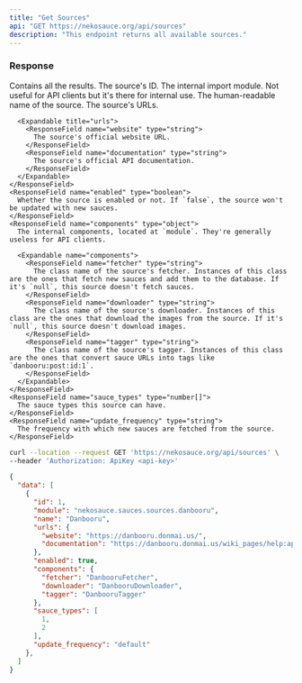 ---
title: "Get Sources"
api: "GET https://nekosauce.org/api/sources"
description: "This endpoint returns all available sources."
---

### Response

<ResponseField name="data" type="object[]">
  Contains all the results.

  <Expandable title="data">
    <ResponseField name="id" type="number">
      The source's ID.
    </ResponseField>
    <ResponseField name="module" type="string">
      The internal import module. Not useful for API clients but it's there for internal use.
    </ResponseField>
    <ResponseField name="name" type="string">
      The human-readable name of the source.
    </ResponseField>
    <ResponseField name="urls" type="object">
      The source's URLs.

      <Expandable title="urls">
        <ResponseField name="website" type="string">
          The source's official website URL.
        </ResponseField>
        <ResponseField name="documentation" type="string">
          The source's official API documentation.
        </ResponseField>
      </Expandable>
    </ResponseField>
    <ResponseField name="enabled" type="boolean">
      Whether the source is enabled or not. If `false`, the source won't be updated with new sauces.
    </ResponseField>
    <ResponseField name="components" type="object">
      The internal components, located at `module`. They're generally useless for API clients.

      <Expandable name="components">
        <ResponseField name="fetcher" type="string">
          The class name of the source's fetcher. Instances of this class are the ones that fetch new sauces and add them to the database. If it's `null`, this source doesn't fetch sauces.
        </ResponseField>
        <ResponseField name="downloader" type="string">
          The class name of the source's downloader. Instances of this class are the ones that download the images from the source. If it's `null`, this source doesn't download images.
        </ResponseField>
        <ResponseField name="tagger" type="string">
          The class name of the source's tagger. Instances of this class are the ones that convert sauce URLs into tags like `danbooru:post:id:1`.
        </ResponseField>
      </Expandable>
    </ResponseField>
    <ResponseField name="sauce_types" type="number[]">
      The sauce types this source can have.
    </ResponseField>
    <ResponseField name="update_frequency" type="string">
      The frequency with which new sauces are fetched from the source.
    </ResponseField>
  </Expandable>
</ResponseField>


<RequestExample>

```bash Example Request
curl --location --request GET 'https://nekosauce.org/api/sources' \
--header 'Authorization: ApiKey <api-key>'
```

</RequestExample>

<ResponseExample>

```json Response
{
  "data": [
    {
      "id": 1,
      "module": "nekosauce.sauces.sources.danbooru",
      "name": "Danbooru",
      "urls": {
        "website": "https://danbooru.donmai.us/",
        "documentation": "https://danbooru.donmai.us/wiki_pages/help:api"
      },
      "enabled": true,
      "components": {
        "fetcher": "DanbooruFetcher",
        "downloader": "DanbooruDownloader",
        "tagger": "DanbooruTagger"
      },
      "sauce_types": [
        1,
        2
      ],
      "update_frequency": "default"
    },
  ]
}
```

</ResponseExample>
